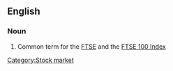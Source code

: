 {{also|footsie}}
==English==

===Noun===
{{en-noun|-}}

# Common term for the [[FTSE]] and the [[w:FTSE 100 Index|FTSE 100 Index]]

[[Category:Stock market]]